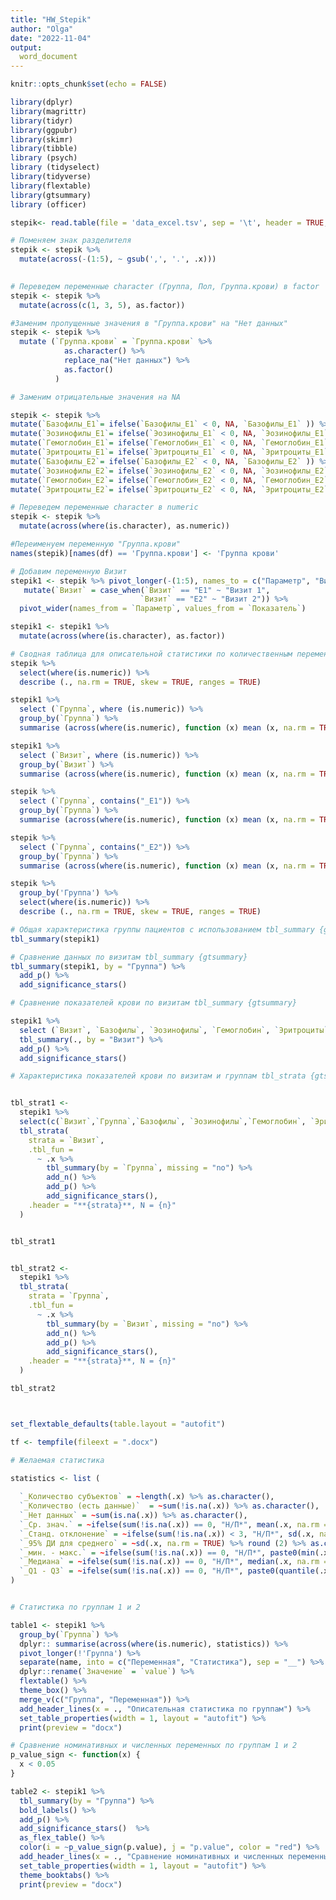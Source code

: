```yaml
---
title: "HW_Stepik"
author: "Olga"
date: "2022-11-04"
output: 
  word_document
---
```


```r
knitr::opts_chunk$set(echo = FALSE)
```

```r
library(dplyr)
library(magrittr)
library(tidyr)
library(ggpubr)
library(skimr)
library(tibble)
library (psych)
library (tidyselect)
library(tidyverse)
library(flextable)
library(gtsummary)
library (officer)
```


```r
stepik<- read.table(file = 'data_excel.tsv', sep = '\t', header = TRUE, dec = ".") 

```

```r
# Поменяем знак разделителя 
stepik <- stepik %>%
  mutate(across(-(1:5), ~ gsub(',', '.', .x)))
                      
```


```r
# Переведем переменные charaсter (Группа, Пол, Группа.крови) в factor
stepik <- stepik %>%
  mutate(across(c(1, 3, 5), as.factor))
```


```r
#Заменим пропущенные значения в "Группа.крови" на "Нет данных"
stepik <- stepik %>%
  mutate (`Группа.крови` = `Группа.крови` %>%
            as.character() %>%
            replace_na("Нет данных") %>%
            as.factor()
          )
```

```r
# Заменим отрицательные значения на NA

stepik <- stepik %>% 
mutate(`Базофилы_E1`= ifelse(`Базофилы_E1` < 0, NA, `Базофилы_E1` )) %>% 
mutate(`Эозинофилы_E1`= ifelse(`Эозинофилы_E1` < 0, NA, `Эозинофилы_E1` )) %>%
mutate(`Гемоглобин_E1`= ifelse(`Гемоглобин_E1` < 0, NA, `Гемоглобин_E1` )) %>%
mutate(`Эритроциты_E1`= ifelse(`Эритроциты_E1` < 0, NA, `Эритроциты_E1` )) %>%
mutate(`Базофилы_E2`= ifelse(`Базофилы_E2` < 0, NA, `Базофилы_E2` )) %>%
mutate(`Эозинофилы_E2`= ifelse(`Эозинофилы_E2` < 0, NA, `Эозинофилы_E2` )) %>%
mutate(`Гемоглобин_E2`= ifelse(`Гемоглобин_E2` < 0, NA, `Гемоглобин_E2` )) %>%
mutate(`Эритроциты_E2`= ifelse(`Эритроциты_E2` < 0, NA, `Эритроциты_E2` ))


```

```r
# Переведем переменные charaсter в numeric
stepik <- stepik %>%
  mutate(across(where(is.character), as.numeric))

```

```r
#Переименуем переменную "Группа.крови"
names(stepik)[names(df) == 'Группа.крови'] <- 'Группа крови'
```



```r
# Добавим переменную Визит
stepik1 <- stepik %>% pivot_longer(-(1:5), names_to = c("Параметр", "Визит"), names_sep = "_", values_to = "Показатель") %>%
   mutate(`Визит` = case_when(`Визит` == "E1" ~ "Визит 1",
                             `Визит` == "E2" ~ "Визит 2")) %>%
  pivot_wider(names_from = `Параметр`, values_from = `Показатель`)

stepik1 <- stepik1 %>%
  mutate(across(where(is.character), as.factor))


```



```r
# Сводная таблица для описательной статистики по количественным переменным
stepik %>% 
  select(where(is.numeric)) %>%
  describe (., na.rm = TRUE, skew = TRUE, ranges = TRUE)
```
```r
stepik1 %>%
  select (`Группа`, where (is.numeric)) %>%
  group_by(`Группа`) %>%
  summarise (across(where(is.numeric), function (x) mean (x, na.rm = TRUE)))
```

```r
stepik1 %>%
  select (`Визит`, where (is.numeric)) %>%
  group_by(`Визит`) %>%
  summarise (across(where(is.numeric), function (x) mean (x, na.rm = TRUE)))
```




```r
stepik %>%
  select (`Группа`, contains("_E1")) %>%
  group_by(`Группа`) %>%
  summarise (across(where(is.numeric), function (x) mean (x, na.rm = TRUE)))
```



```r
stepik %>%
  select (`Группа`, contains("_E2")) %>%
  group_by(`Группа`) %>%
  summarise (across(where(is.numeric), function (x) mean (x, na.rm = TRUE)))
```


```r
stepik %>%
  group_by('Группа') %>%
  select(where(is.numeric)) %>%
  describe (., na.rm = TRUE, skew = TRUE, ranges = TRUE)
```



```r
# Общая характеристика группы пациентов с использованием tbl_summary {gtsummary}
tbl_summary(stepik1)
```


```r
# Сравнение данных по визитам tbl_summary {gtsummary}
tbl_summary(stepik1, by = "Группа") %>%
  add_p() %>%
  add_significance_stars()

```

```r
# Сравнение показателей крови по визитам tbl_summary {gtsummary}

stepik1 %>% 
  select (`Визит`, `Базофилы`, `Эозинофилы`, `Гемоглобин`, `Эритроциты`)%>%
  tbl_summary(., by = "Визит") %>%
  add_p() %>%
  add_significance_stars()

```



```r
# Характеристика показателей крови по визитам и группам tbl_strata {gtsummary}


tbl_strat1 <-
  stepik1 %>%
  select(c(`Визит`,`Группа`,`Базофилы`, `Эозинофилы`,`Гемоглобин`, `Эритроциты`)) %>%
  tbl_strata(
    strata = `Визит`,
    .tbl_fun =
      ~ .x %>%
        tbl_summary(by = `Группа`, missing = "no") %>%
        add_n() %>%
        add_p() %>%
        add_significance_stars(),
    .header = "**{strata}**, N = {n}"
  )


tbl_strat1


tbl_strat2 <-
  stepik1 %>%
  tbl_strata(
    strata = `Группа`,
    .tbl_fun =
      ~ .x %>%
        tbl_summary(by = `Визит`, missing = "no") %>%
        add_n() %>%
        add_p() %>%
        add_significance_stars(),
    .header = "**{strata}**, N = {n}"
  )

tbl_strat2




```

\newpage

```r
set_flextable_defaults(table.layout = "autofit")

tf <- tempfile(fileext = ".docx")
```



```r
# Желаемая статистика

statistics <- list (
  
  `_Количество субъектов` = ~length(.x) %>% as.character(),
  `_Количество (есть данные)`  = ~sum(!is.na(.x)) %>% as.character(),
  `_Нет данных` = ~sum(is.na(.x)) %>% as.character(),
  `_Ср. знач.` = ~ifelse(sum(!is.na(.x)) == 0, "Н/П*", mean(.x, na.rm = TRUE) %>% round(2) %>% as.character ()),
  `_Станд. отклонение` = ~ifelse(sum(!is.na(.x)) < 3, "Н/П*", sd(.x, na.rm = TRUE) %>% round (2) %>% as.character ()),
  `_95% ДИ для среднего` = ~sd(.x, na.rm = TRUE) %>% round (2) %>% as.character(),
  `_мин. - макс.` = ~ifelse(sum(!is.na(.x)) == 0, "Н/П*", paste0(min(.x, na.rm = TRUE) %>% round (2), " - ", max(.x, na.rm = TRUE) %>% round(2))),
  `_Медиана` = ~ifelse(sum(!is.na(.x)) == 0, "Н/П*", median(.x, na.rm = TRUE) %>% round(2) %>% as.character()),
  `_Q1 - Q3` = ~ifelse(sum(!is.na(.x)) == 0, "Н/П*", paste0(quantile(.x, 0.25, na.rm = TRUE) %>% round (2), "-", quantile(.x, 0.75, na.rm = TRUE) %>% round (2)))
)


# Статистика по группам 1 и 2

table1 <- stepik1 %>% 
  group_by(`Группа`) %>% 
  dplyr:: summarise(across(where(is.numeric), statistics)) %>% 
  pivot_longer(!'Группа') %>% 
  separate(name, into = c("Переменная", "Статистика"), sep = "__") %>% 
  dplyr::rename(`Значение` = `value`) %>% 
  flextable() %>% 
  theme_box() %>% 
  merge_v(c("Группа", "Переменная")) %>%
  add_header_lines(x = ., "Описательная статистика по группам") %>%
  set_table_properties(width = 1, layout = "autofit") %>% 
  print(preview = "docx")

```


\newpage

```r
# Сравнение номинативных и численных переменных по группам 1 и 2
p_value_sign <- function(x) {
  x < 0.05
}

table2 <- stepik1 %>%
  tbl_summary(by = "Группа") %>% 
  bold_labels() %>%
  add_p() %>%
  add_significance_stars()  %>%
  as_flex_table() %>%
  color(i = ~p_value_sign(p.value), j = "p.value", color = "red") %>%
  add_header_lines(x = ., "Сравнение номинативных и численных переменных по группам") %>%
  set_table_properties(width = 1, layout = "autofit") %>% 
  theme_booktabs() %>%
  print(preview = "docx")

```


